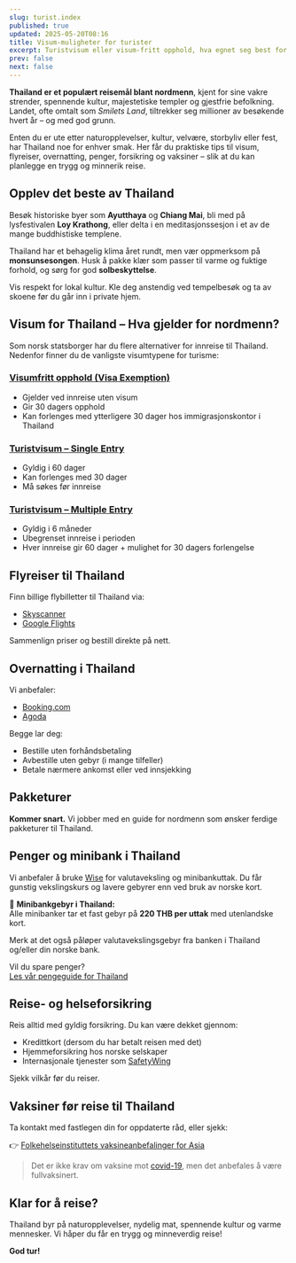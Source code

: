 ```yaml
---
slug: turist.index
published: true
updated: 2025-05-20T08:16
title: Visum-muligheter for turister
excerpt: Turistvisum eller visum-fritt opphold, hva egnet seg best for deg?
prev: false
next: false
---
```

**Thailand er et populært reisemål blant nordmenn**, kjent for sine vakre strender, spennende kultur, majestetiske templer og gjestfrie befolkning. Landet, ofte omtalt som _Smilets Land_, tiltrekker seg millioner av besøkende hvert år – og med god grunn.

Enten du er ute etter naturopplevelser, kultur, velvære, storbyliv eller fest, har Thailand noe for enhver smak. Her får du praktiske tips til visum, flyreiser, overnatting, penger, forsikring og vaksiner – slik at du kan planlegge en trygg og minnerik reise.

## Opplev det beste av Thailand

Besøk historiske byer som **Ayutthaya** og **Chiang Mai**, bli med på lysfestivalen **Loy Krathong**, eller delta i en meditasjonssesjon i et av de mange buddhistiske templene.

Thailand har et behagelig klima året rundt, men vær oppmerksom på **monsunsesongen**. Husk å pakke klær som passer til varme og fuktige forhold, og sørg for god **solbeskyttelse**.

Vis respekt for lokal kultur. Kle deg anstendig ved tempelbesøk og ta av skoene før du går inn i private hjem.

## Visum for Thailand – Hva gjelder for nordmenn?

Som norsk statsborger har du flere alternativer for innreise til Thailand. Nedenfor finner du de vanligste visumtypene for turisme:

### [Visumfritt opphold (Visa Exemption)](../visum/visumfritt)

*   Gjelder ved innreise uten visum
*   Gir 30 dagers opphold
*   Kan forlenges med ytterligere 30 dager hos immigrasjonskontor i Thailand

### [Turistvisum – Single Entry](../visum/turistvisum#single-entry)

*   Gyldig i 60 dager
*   Kan forlenges med 30 dager
*   Må søkes før innreise

### [Turistvisum – Multiple Entry](../visum/turistvisum#multiple-entry)

*   Gyldig i 6 måneder
*   Ubegrenset innreise i perioden
*   Hver innreise gir 60 dager + mulighet for 30 dagers forlengelse

## Flyreiser til Thailand

Finn billige flybilletter til Thailand via:

*   [Skyscanner](https://go.norskithailand.info/skyscanner)
*   [Google Flights](https://go.norskithailand.info/googleflights)

Sammenlign priser og bestill direkte på nett.

## Overnatting i Thailand

Vi anbefaler:

*   [Booking.com](https://go.norskithailand.info/bookingcom)
*   [Agoda](https://go.norskithailand.info/agoda)

Begge lar deg:

*   Bestille uten forhåndsbetaling
*   Avbestille uten gebyr (i mange tilfeller)
*   Betale nærmere ankomst eller ved innsjekking

## Pakketurer

**Kommer snart.** Vi jobber med en guide for nordmenn som ønsker ferdige pakketurer til Thailand.

## Penger og minibank i Thailand

Vi anbefaler å bruke [Wise](https://go.norskithailand.info/wise) for valutaveksling og minibankuttak. Du får gunstig vekslingskurs og lavere gebyrer enn ved bruk av norske kort.

💸 **Minibankgebyr i Thailand:**  
Alle minibanker tar et fast gebyr på **220 THB per uttak** med utenlandske kort.

Merk at det også påløper valutavekslingsgebyr fra banken i Thailand og/eller din norske bank.

Vil du spare penger?  
[Les vår pengeguide for Thailand](../guider/penger)

## Reise- og helseforsikring

Reis alltid med gyldig forsikring. Du kan være dekket gjennom:

*   Kredittkort (dersom du har betalt reisen med det)
*   Hjemmeforsikring hos norske selskaper
*   Internasjonale tjenester som [SafetyWing](https://go.norskithailand.info/safetywing)

Sjekk vilkår før du reiser.

## Vaksiner før reise til Thailand

Ta kontakt med fastlegen din for oppdaterte råd, eller sjekk:

👉 [Folkehelseinstituttets vaksineanbefalinger for Asia](https://www.fhi.no/va/reisevaksiner/verden/vaksiner-ved-reise-til-asia/)

> Det er ikke krav om vaksine mot [covid-19](../covid), men det anbefales å være fullvaksinert.

## Klar for å reise?

Thailand byr på naturopplevelser, nydelig mat, spennende kultur og varme mennesker. Vi håper du får en trygg og minneverdig reise!

**God tur!**